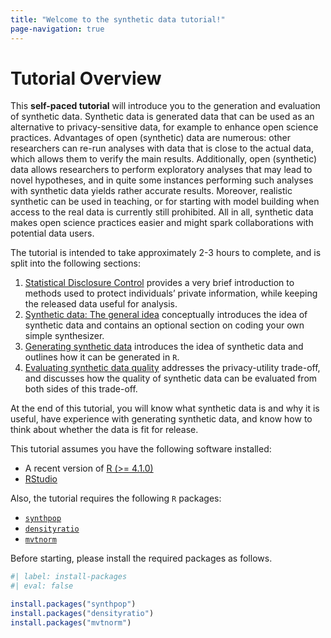 ```yaml
---
title: "Welcome to the synthetic data tutorial!"
page-navigation: true
---
```


# Tutorial Overview

This **self-paced tutorial** will introduce you to the generation and evaluation of synthetic data. 
Synthetic data is generated data that can be used as an alternative to privacy-sensitive data, for example to enhance open science practices. 
Advantages of open (synthetic) data are numerous: other researchers can re-run analyses with data that is close to the actual data, which allows them to verify the main results. 
Additionally, open (synthetic) data allows researchers to perform exploratory analyses that may lead to novel hypotheses, and in quite some instances performing such analyses with synthetic data yields rather accurate results.
Moreover, realistic synthetic can be used in teaching, or for starting with model building when access to the real data is currently still prohibited. 
All in all, synthetic data makes open science practices easier and might spark collaborations with potential data users.


The tutorial is intended to take approximately 2-3 hours to complete, and is split into the following sections:

1.  [Statistical Disclosure Control](sdc/) provides a very brief introduction to methods used to protect individuals’ private information, while keeping the released data useful for analysis.
2.  [Synthetic data: The general idea](synthetic/) conceptually introduces the idea of synthetic data and contains an optional section on coding your own simple synthesizer.
3.  [Generating synthetic data](geneneration/) introduces the idea of synthetic data and outlines how it can be generated in `R`.
4.  [Evaluating synthetic data quality](evaluation/) addresses the privacy-utility trade-off, and discusses how the quality of synthetic data can be evaluated from both sides of this trade-off.

At the end of this tutorial, you will know what synthetic data is and why it is useful, have experience with generating synthetic data, and know how to think about whether the data is fit for release. 


::: {.callout-tip title="Recommended Software"}
This tutorial assumes you have the following software installed:

- A recent version of [R (>= 4.1.0)](https://cran.r-project.org/)
- [RStudio](https://posit.co/downloads/)

Also, the tutorial requires the following `R` packages:

- [`synthpop`](https://synthpop.org.uk/get-started.html)
- [`densityratio`](https://thomvolker.github.io/densityratio)
- [`mvtnorm`](https://mvtnorm.r-forge.r-project.org/)

Before starting, please install the required packages as follows.

```r
#| label: install-packages
#| eval: false

install.packages("synthpop")
install.packages("densityratio")
install.packages("mvtnorm")
```

:::
